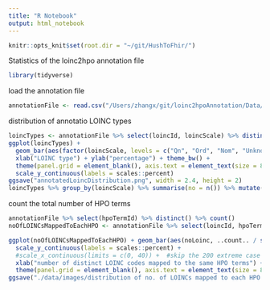 ```yaml
---
title: "R Notebook"
output: html_notebook
---
```



```r
knitr::opts_knit$set(root.dir = "~/git/HushToFhir/")
```

Statistics of the loinc2hpo annotation file

```r
library(tidyverse)
```

load the annotation file
```r
annotationFile <- read.csv("/Users/zhangx/git/loinc2hpoAnnotation/Data/TSVSingleFile/annotations.tsv", sep = "\t")
```


distribution of annotatio LOINC types

```r
loincTypes <- annotationFile %>% select(loincId, loincScale) %>% distinct()
ggplot(loincTypes) + 
  geom_bar(aes(factor(loincScale, levels = c("Qn", "Ord", "Nom", "Unknown")), ..count../sum(..count..)), fill = "black") +
  xlab("LOINC type") + ylab("percentage") + theme_bw() +
  theme(panel.grid = element_blank(), axis.text = element_text(size = 8), axis.title = element_text(size = 10)) + 
  scale_y_continuous(labels = scales::percent)
ggsave("annotatedLoincDistribution.png", width = 2.4, height = 2)
loincTypes %>% group_by(loincScale) %>% summarise(no = n()) %>% mutate(percentage = no/sum(no))
```

count the total number of HPO terms
```r
annotationFile %>% select(hpoTermId) %>% distinct() %>% count()
noOfLOINCsMappedToEachHPO <- annotationFile %>% select(loincId, hpoTermId) %>% distinct() %>% group_by(hpoTermId) %>% mutate(noLoinc = n()) %>% ungroup() %>% select(hpoTermId, noLoinc) %>% distinct() 

ggplot(noOfLOINCsMappedToEachHPO) + geom_bar(aes(noLoinc, ..count.. / sum (..count..)), fill = "black") + 
  scale_y_continuous(labels = scales::percent) +
  #scale_x_continuous(limits = c(0, 40)) +  #skip the 200 extreme case
  xlab("number of distinct LOINC codes mapped to the same HPO terms") + ylab("frequency") + theme_bw() +
  theme(panel.grid = element_blank(), axis.text = element_text(size = 8), axis.title = element_text(size = 8), panel.border = element_rect(size = 0.75))
ggsave("./data/images/distribution of no. of LOINCs mapped to each HPO.png", width = 4, height = 2)
```

